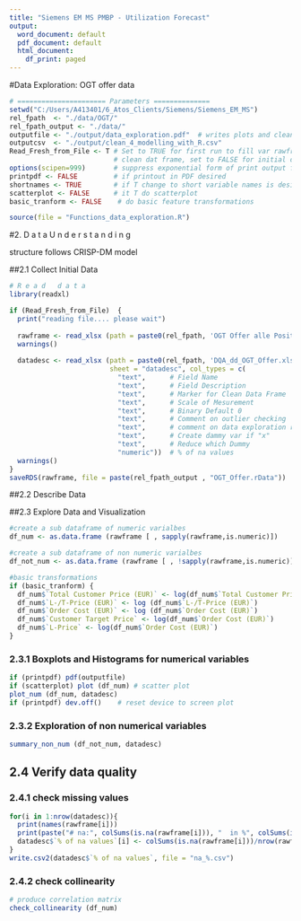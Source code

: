 ```yaml
---
title: "Siemens EM MS PMBP - Utilization Forecast"
output:
  word_document: default
  pdf_document: default
  html_document:
    df_print: paged
---
```


#Data Exploration: OGT offer data

```r
# ====================== Parameters ==============
setwd("C:/Users/A413401/6_Atos_Clients/Siemens/Siemens_EM_MS")  
rel_fpath  <- "./data/OGT/"
rel_fpath_output <- "./data/"
outputfile <- "./output/data_exploration.pdf"  # writes plots and clean data frame to outputfile
outputcsv  <- "./output/clean_4_modelling_with_R.csv"
Read_Fresh_from_File <- T # Set to TRUE for first run to fill var rawframe
                          # clean dat frame, set to FALSE for initial data understanding
options(scipen=999)       # suppress exponential form of print output format
printpdf <- FALSE         # if printout in PDF desired
shortnames <- TRUE        # if T change to short variable names is desired
scatterplot <- FALSE      # it T do scatterplot
basic_tranform <- FALSE    # do basic feature transformations

source(file = "Functions_data_exploration.R")
```



#2. D a t a   U n d e r s t a n d i n g

structure follows CRISP-DM model

##2.1 Collect Initial Data


```r

# R e a d   d a t a
library(readxl)

if (Read_Fresh_from_File)  {
  print("reading file.... please wait")
  
  rawframe <- read_xlsx (path = paste0(rel_fpath, 'OGT Offer alle Positionen Fertigung Turkey.xlsx'), guess_max=35544)
  warnings()
  
  datadesc <- read_xlsx (path = paste0(rel_fpath, 'DQA_dd_OGT_Offer.xlsx'), 
                         sheet = "datadesc", col_types = c(
                           "text",      # Field Name
                           "text",      # Field Description
                           "text",      # Marker for Clean Data Frame
                           "text",      # Scale of Mesurement
                           "text",      # Binary Default 0
                           "text",      # Comment on outlier checking
                           "text",      # comment on data exploration result
                           "text",      # Create dammy var if "x" 
                           "text",      # Reduce which Dummy
                           "numeric"))  # % of na values
  warnings() 
}
saveRDS(rawframe, file = paste(rel_fpath_output , "OGT_Offer.rData"))
```


##2.2 Describe Data   

##2.3 Explore Data and Visualization


```r
#create a sub dataframe of numeric varialbes
df_num <- as.data.frame (rawframe [ , sapply(rawframe,is.numeric)])

#create a sub dataframe of non numeric varialbes
df_not_num <- as.data.frame (rawframe [ , !sapply(rawframe,is.numeric)])

#basic transformations
if (basic_tranform) {
  df_num$`Total Customer Price (EUR)` <- log(df_num$`Total Customer Price (EUR)`)
  df_num$`L-/T-Price (EUR)` <- log (df_num$`L-/T-Price (EUR)`)
  df_num$`Order Cost (EUR)` <- log (df_num$`Order Cost (EUR)`)
  df_num$`Customer Target Price` <- log(df_num$`Order Cost (EUR)`)
  df_num$`L-Price` <- log(df_num$`Order Cost (EUR)`)
}
```

### 2.3.1 Boxplots and Histograms for numerical variables

```r

if (printpdf) pdf(outputfile)
if (scatterplot) plot (df_num) # scatter plot
plot_num (df_num, datadesc)
if (printpdf) dev.off()    # reset device to screen plot 
```

### 2.3.2 Exploration of non numerical variables

```r

summary_non_num (df_not_num, datadesc)
```

## 2.4 Verify data quality

### 2.4.1 check missing values

```r

for(i in 1:nrow(datadesc)){  
  print(names(rawframe[i]))
  print(paste("# na:", colSums(is.na(rawframe[i])), "  in %", colSums(is.na(rawframe[i]))/nrow(rawframe)*100))
  datadesc$`% of na values`[i] <- colSums(is.na(rawframe[i]))/nrow(rawframe)*100
}    
write.csv2(datadesc$`% of na values`, file = "na_%.csv")
```


### 2.4.2 check collinearity


```r

# produce correlation matrix
check_collinearity (df_num)
```

